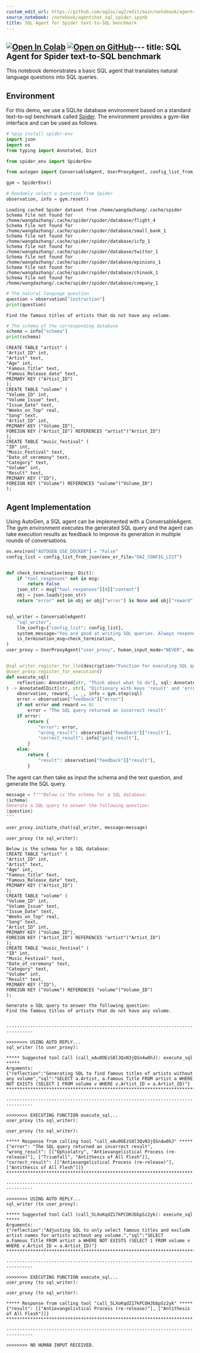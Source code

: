 ```yaml
---
custom_edit_url: https://github.com/ag2ai/ag2/edit/main/notebook/agentchat_sql_spider.ipynb
source_notebook: /notebook/agentchat_sql_spider.ipynb
title: SQL Agent for Spider text-to-SQL benchmark
---
```


<a href="https://colab.research.google.com/github/ag2ai/ag2/blob/main/notebook/agentchat_sql_spider.ipynb" class="colab-badge" target="_blank"><img noZoom src="https://colab.research.google.com/assets/colab-badge.svg" alt="Open In Colab" /></a>
<a href="https://github.com/ag2ai/ag2/blob/main/notebook/agentchat_sql_spider.ipynb" class="github-badge" target="_blank"><img noZoom src="https://img.shields.io/badge/Open%20on%20GitHub-grey?logo=github" alt="Open on GitHub" /></a>---
title: SQL Agent for Spider text-to-SQL benchmark
---




This notebook demonstrates a basic SQL agent that translates natural
language questions into SQL queries.

## Environment

For this demo, we use a SQLite database environment based on a standard
text-to-sql benchmark called
[Spider](https://yale-lily.github.io/spider). The environment provides a
gym-like interface and can be used as follows.

```python
# %pip install spider-env
import json
import os
from typing import Annotated, Dict

from spider_env import SpiderEnv

from autogen import ConversableAgent, UserProxyAgent, config_list_from_json

gym = SpiderEnv()

# Randomly select a question from Spider
observation, info = gym.reset()
```

``` text
Loading cached Spider dataset from /home/wangdazhang/.cache/spider
Schema file not found for /home/wangdazhang/.cache/spider/spider/database/flight_4
Schema file not found for /home/wangdazhang/.cache/spider/spider/database/small_bank_1
Schema file not found for /home/wangdazhang/.cache/spider/spider/database/icfp_1
Schema file not found for /home/wangdazhang/.cache/spider/spider/database/twitter_1
Schema file not found for /home/wangdazhang/.cache/spider/spider/database/epinions_1
Schema file not found for /home/wangdazhang/.cache/spider/spider/database/chinook_1
Schema file not found for /home/wangdazhang/.cache/spider/spider/database/company_1
```

```python
# The natural language question
question = observation["instruction"]
print(question)
```

``` text
Find the famous titles of artists that do not have any volume.
```

```python
# The schema of the corresponding database
schema = info["schema"]
print(schema)
```

``` text
CREATE TABLE "artist" (
"Artist_ID" int,
"Artist" text,
"Age" int,
"Famous_Title" text,
"Famous_Release_date" text,
PRIMARY KEY ("Artist_ID")
);
CREATE TABLE "volume" (
"Volume_ID" int,
"Volume_Issue" text,
"Issue_Date" text,
"Weeks_on_Top" real,
"Song" text,
"Artist_ID" int,
PRIMARY KEY ("Volume_ID"),
FOREIGN KEY ("Artist_ID") REFERENCES "artist"("Artist_ID")
);
CREATE TABLE "music_festival" (
"ID" int,
"Music_Festival" text,
"Date_of_ceremony" text,
"Category" text,
"Volume" int,
"Result" text,
PRIMARY KEY ("ID"),
FOREIGN KEY ("Volume") REFERENCES "volume"("Volume_ID")
);
```

## Agent Implementation

Using AutoGen, a SQL agent can be implemented with a ConversableAgent.
The gym environment executes the generated SQL query and the agent can
take execution results as feedback to improve its generation in multiple
rounds of conversations.

```python
os.environ["AUTOGEN_USE_DOCKER"] = "False"
config_list = config_list_from_json(env_or_file="OAI_CONFIG_LIST")


def check_termination(msg: Dict):
    if "tool_responses" not in msg:
        return False
    json_str = msg["tool_responses"][0]["content"]
    obj = json.loads(json_str)
    return "error" not in obj or obj["error"] is None and obj["reward"] == 1


sql_writer = ConversableAgent(
    "sql_writer",
    llm_config={"config_list": config_list},
    system_message="You are good at writing SQL queries. Always respond with a function call to execute_sql().",
    is_termination_msg=check_termination,
)
user_proxy = UserProxyAgent("user_proxy", human_input_mode="NEVER", max_consecutive_auto_reply=5)


@sql_writer.register_for_llm(description="Function for executing SQL query and returning a response")
@user_proxy.register_for_execution()
def execute_sql(
    reflection: Annotated[str, "Think about what to do"], sql: Annotated[str, "SQL query"]
) -> Annotated[Dict[str, str], "Dictionary with keys 'result' and 'error'"]:
    observation, reward, _, _, info = gym.step(sql)
    error = observation["feedback"]["error"]
    if not error and reward == 0:
        error = "The SQL query returned an incorrect result"
    if error:
        return {
            "error": error,
            "wrong_result": observation["feedback"]["result"],
            "correct_result": info["gold_result"],
        }
    else:
        return {
            "result": observation["feedback"]["result"],
        }
```

The agent can then take as input the schema and the text question, and
generate the SQL query.

```python
message = f"""Below is the schema for a SQL database:
{schema}
Generate a SQL query to answer the following question:
{question}
"""

user_proxy.initiate_chat(sql_writer, message=message)
```

``` text
user_proxy (to sql_writer):

Below is the schema for a SQL database:
CREATE TABLE "artist" (
"Artist_ID" int,
"Artist" text,
"Age" int,
"Famous_Title" text,
"Famous_Release_date" text,
PRIMARY KEY ("Artist_ID")
);
CREATE TABLE "volume" (
"Volume_ID" int,
"Volume_Issue" text,
"Issue_Date" text,
"Weeks_on_Top" real,
"Song" text,
"Artist_ID" int,
PRIMARY KEY ("Volume_ID"),
FOREIGN KEY ("Artist_ID") REFERENCES "artist"("Artist_ID")
);
CREATE TABLE "music_festival" (
"ID" int,
"Music_Festival" text,
"Date_of_ceremony" text,
"Category" text,
"Volume" int,
"Result" text,
PRIMARY KEY ("ID"),
FOREIGN KEY ("Volume") REFERENCES "volume"("Volume_ID")
);

Generate a SQL query to answer the following question:
Find the famous titles of artists that do not have any volume.


--------------------------------------------------------------------------------

>>>>>>>> USING AUTO REPLY...
sql_writer (to user_proxy):

***** Suggested tool Call (call_eAu0OEzS8l3QvN3jQSn4w0hJ): execute_sql *****
Arguments: 
{"reflection":"Generating SQL to find famous titles of artists without any volume","sql":"SELECT a.Artist, a.Famous_Title FROM artist a WHERE NOT EXISTS (SELECT 1 FROM volume v WHERE v.Artist_ID = a.Artist_ID)"}
****************************************************************************

--------------------------------------------------------------------------------

>>>>>>>> EXECUTING FUNCTION execute_sql...
user_proxy (to sql_writer):

user_proxy (to sql_writer):

***** Response from calling tool "call_eAu0OEzS8l3QvN3jQSn4w0hJ" *****
{"error": "The SQL query returned an incorrect result", "wrong_result": [["Ophiolatry", "Antievangelistical Process (re-release)"], ["Triumfall", "Antithesis of All Flesh"]], "correct_result": [["Antievangelistical Process (re-release)"], ["Antithesis of All Flesh"]]}
**********************************************************************

--------------------------------------------------------------------------------

>>>>>>>> USING AUTO REPLY...
sql_writer (to user_proxy):

***** Suggested tool Call (call_5LXoKqdZ17kPCOHJbbpSz2yk): execute_sql *****
Arguments: 
{"reflection":"Adjusting SQL to only select famous titles and exclude artist names for artists without any volume.","sql":"SELECT a.Famous_Title FROM artist a WHERE NOT EXISTS (SELECT 1 FROM volume v WHERE v.Artist_ID = a.Artist_ID)"}
****************************************************************************

--------------------------------------------------------------------------------

>>>>>>>> EXECUTING FUNCTION execute_sql...
user_proxy (to sql_writer):

user_proxy (to sql_writer):

***** Response from calling tool "call_5LXoKqdZ17kPCOHJbbpSz2yk" *****
{"result": [["Antievangelistical Process (re-release)"], ["Antithesis of All Flesh"]]}
**********************************************************************

--------------------------------------------------------------------------------

>>>>>>>> NO HUMAN INPUT RECEIVED.
```
